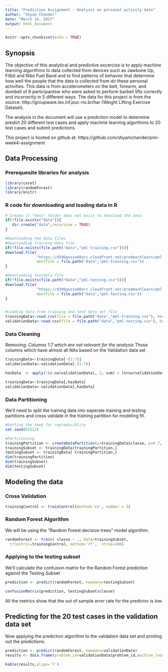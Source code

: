 ```yaml
---
title: "Prediction Assignment - Analysis on personal activity data"
author: "Shyam Chander"
date: "March 14, 2017"
output: html_document
---
```


```r
knitr::opts_chunk$set(echo = TRUE)
```

## Synopsis

The objective of this analytical and predictive excercise is to apply machine learning algorithms to data collected from devices such as Jawbone Up, Fitbit and Nike Fuel Band and to find patterns of behavior that determine how well the people that the data is collected from do these personal activities. This data is from accelerometers on the belt, forearm, and dumbell of 6 participantsw who were asked to perform barbell lifts correctly and incorrectly in 5 different ways. The data for this project is from the source: http://groupware.les.inf.puc-rio.br/har (Weight Lifting Exercise Dataset).

The analysis in the document will use a prediction model to determine predict 20 different test cases and apply machine learning algorthims to 20 test cases and submit predictions.

This project is hosted on github at: https://github.com/shyamchander/pmi-week4-assignment

## Data Processing

### Prerequesite libraries for analysis
```r
library(caret)
library(randomForest)
library(knitr)
```

### R code for downloading and loading data in R
```r
# Create if "data" folder does not exist to download the data
if(!file.exists("data")){
   dir.create("data",recursive = TRUE)    
}

#Downloading the data files
#Downloading training data file
if(!file.exists(file.path("data","pml-training.csv"))){
download.file(
              "https://d396qusza40orc.cloudfront.net/predmachlearn/pml-training.csv",
              destfile = file.path("data","pml-training.csv"))
}

#Downloading testdata file
if(!file.exists(file.path("data","pml-testing.csv"))){
download.file(
              "https://d396qusza40orc.cloudfront.net/predmachlearn/pml-testing.csv",
              destfile = file.path("data","pml-testing.csv"))
}


#Loading data from training and test data set file
trainingData<-read.csv(file = file.path("data","pml-training.csv"), header=T,na.strings=c("NA","#DIV/0!",""))
validationData<-read.csv(file = file.path("data","pml-testing.csv"), header=T,na.strings=c("NA","#DIV/0!",""))
```

### Data Cleaning
Removing:
*Columns 1:7 which are not relevant for the analysis
*Those columns which have almost all NAs based on the Validation data set

```r
trainingData<-trainingData[-(1:7)]
validationData<-validationData[-(1:7)]

hasData  <- apply(!is.na(validationData), 2, sum) > (nrow(validationData)-1)

trainingData<-trainingData[,hasData]
validationData<-validationData[,hasData]
```


### Data Partitioning
We'll need to split the training data into seperate training and testing partitions and cross validate in the training partition for modeling fit.
```r
#Setting the seed for reproduciblity
set.seed(67512)

#Partitioning
trainingPartition <- createDataPartition(y=trainingData$classe, p=0.7, list=FALSE)
trainingSubset <- trainingData[trainingPartition,]
testingSubset <- trainingData[-trainingPartition,]
dim(trainingPartition)
dim(trainingSubset)
dim(testingSubset)
```

## Modeling the data

### Cross Validation
```r
trainingControl <- trainControl(method='cv', number = 3)
```

### Random Forest Algorithm
We will be using the "Random Forest decision trees" model algorithm.
```r
randomForest <- train( classe ~ ., data=trainingSubset,
  trControl=trainingControl, method='rf',  ntree=100)
```

### Applying to the testing subset

We'll calculate the confusion matrix for the Random Forest prediction against the Testing Subset
```r
prediction <- predict(randomForest, newdata=testingSubset)

confusionMatrix(prediction, testingSubset$classe)
```
All the metrics show that the out of sample error rate for the predictor is low.

## Predicting for the 20 test cases in the validation data set

Now applying the prediction algorithm to the validation data set and printing out the predictions.
```r
prediction <- predict(randomForest, newdata=validationData)
results <- data.frame(problem_id=validationData$problem_id,machine_learning_prediction=prediction)

kable(results,align='l')
```